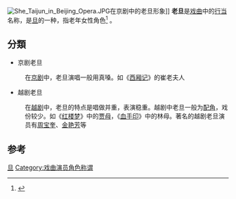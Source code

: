[[File:She_Taijun_in_Beijing_Opera.JPG|thumb]]在京剧中的老旦形象]]
'''老旦'''是[[戏曲|戏曲]]中的[[行当|行当]]名称，是[[旦角|旦]]的一种，指老年女性角色<ref>{{Cite book|title=京剧文化词典|last=黄钧，徐希博主编|first=|publisher=上海：汉语大词典出版社|year=2001.12|isbn=7-5432-0671-4|location=|pages=31}}</ref>
。

==分類==
* 京剧老旦
:在[[京剧|京剧]]中，老旦演唱一般用真嗓。如《[[西厢记|西厢记]]》的崔老夫人

* 越剧老旦
:在[[越剧|越剧]]中，老旦的特点是唱做并重，表演稳重。越剧中老旦一般为[[配角|配角]]，戏份较少。如《[[红楼梦|红楼梦]]》中的[[贾母|贾母]]，《[[血手印|血手印]]》中的林母。著名的越剧老旦演员有[[周宝奎|周宝奎]]、[[金艳芳|金艳芳]]等

==参考==
{{reflist}}
{{戏剧小作品}}

{{行當}}

[[Category:行当|旦]]
[[Category:戏曲演员角色称谓|Category:戏曲演员角色称谓]]